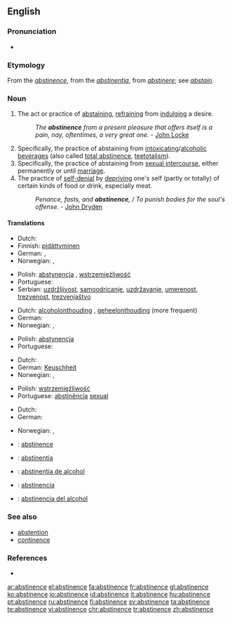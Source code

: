 ==English==
{{wikipedia}}

===Pronunciation===
* {{IPA|/'æbstιnəns/}}

===Etymology===
From the {{etyl|fr}} ''[[abstinence]]'', from the {{etyl|la}} ''[[abstinentia]]'', from ''[[abstinere]]''; see ''[[abstain]]''.

===Noun===
{{en-noun|-}}

# The act or practice of [[abstaining]], [[refrain]]ing from [[indulge|indulging]] a desire.
#: ''The '''abstinence''' from a present pleasure that offers itself is a pain, nay, oftentimes, a very great one.'' - [[w:John Locke|John Locke]]
# Specifically, the practice of abstaining from [[intoxicating]]/[[alcoholic]] [[beverage]]s (also called [[total abstinence]], [[teetotalism]]).
# Specifically, the practice of abstaining from [[sexual intercourse]], either permanently or until [[marriage]].
# The practice of [[self-denial]] by [[depriving]] one's self (partly or totally) of certain kinds of food or drink, especially meat.
#: ''Penance, fasts, and '''abstinence''', / To punish bodies for the soul's offense.'' - [[w:John Dryden|John Dryden]]

====Translations====
{{trans-top|the act or practice of abstaining}}
* Dutch: {{t+|nl|onthouding|f}}
* Finnish: [[pidättyminen]]
* German: {{t-|de|Enthaltsamkeit|f}}, {{t+|de|Abstinenz|f}}
* Norwegian: {{t|no|avhold|n}}, {{t|no|avholdenhet|m}}
{{trans-mid}}
* Polish: [[abstynencja]] {{f}}, [[wstrzemięźliwość]] {{f}}
* Portuguese: {{t+|pt|abstinência|f}}
* Serbian: [[uzdržljivost]], [[samoodricanje]], [[uzdržavanje]], [[umerenost]], [[trezvenost]], [[trezvenjaštvo]]
{{trans-bottom}}

{{trans-top|specifically, abstinence from alcohol}}
* Dutch: [[alcoholonthouding]] {{f}}, [[geheelonthouding]] {{f}} (more frequent)
* German: {{t+|de|Abstinenz|f}}
* Norwegian: {{t|no|avhold|n}}, {{t|no|avholdenhet|m}}
{{trans-mid}}
* Polish: [[abstynencja]] {{f}}
* Portuguese: {{t+|pt|abstinência|f}}
{{trans-bottom}}

{{trans-top|specifically, abstinence from sexual intercourse}}
* Dutch: {{t+|nl|onthouding|f}}
* German: [[Keuschheit]] {{f}}
* Norwegian: {{t|no|avhold|n}}, {{t|no|avholdenhet|m}}
{{trans-mid}}
* Polish: [[wstrzemięźliwość]] {{f}}
* Portuguese: [[abstinência]] {{f}} [[sexual]]
{{trans-bottom}}

{{trans-top|the practice of self-denial}}
* Dutch: {{t+|nl|onthouding|f}}
* German: {{t-|de|Enthaltsamkeit|f}}
{{trans-mid}}
* Norwegian: {{t|no|avhold|n}}, {{t|no|avholdenhet|m}}
{{trans-bottom}}

{{checktrans}}

* {{ttbc|French}}: [[abstinence]] {{f}}
* {{ttbc|Interlingua}}: [[abstinentia]]
* {{ttbc|Interlingua}}: [[abstinentia de alcohol]]
* {{ttbc|Spanish}}: [[abstinencia]] {{f}}
* {{ttbc|Spanish}}: [[abstinencia del alcohol]]

===See also===
* [[abstention]]
* [[continence]]

===References===
*{{R:Webster 1913}}

[[ar:abstinence]]
[[el:abstinence]]
[[fa:abstinence]]
[[fr:abstinence]]
[[gl:abstinence]]
[[ko:abstinence]]
[[io:abstinence]]
[[id:abstinence]]
[[it:abstinence]]
[[hu:abstinence]]
[[pt:abstinence]]
[[ru:abstinence]]
[[fi:abstinence]]
[[sv:abstinence]]
[[ta:abstinence]]
[[te:abstinence]]
[[vi:abstinence]]
[[chr:abstinence]]
[[tr:abstinence]]
[[zh:abstinence]]